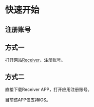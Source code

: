 # 快速开始

## 注册账号

## 方式一

打开网站[Receiver](https://receiver.qingyon.com)，注册账号。

## 方式二

直接下载Receiver APP，打开应用注册账号。

目前该APP仅支持IOS。